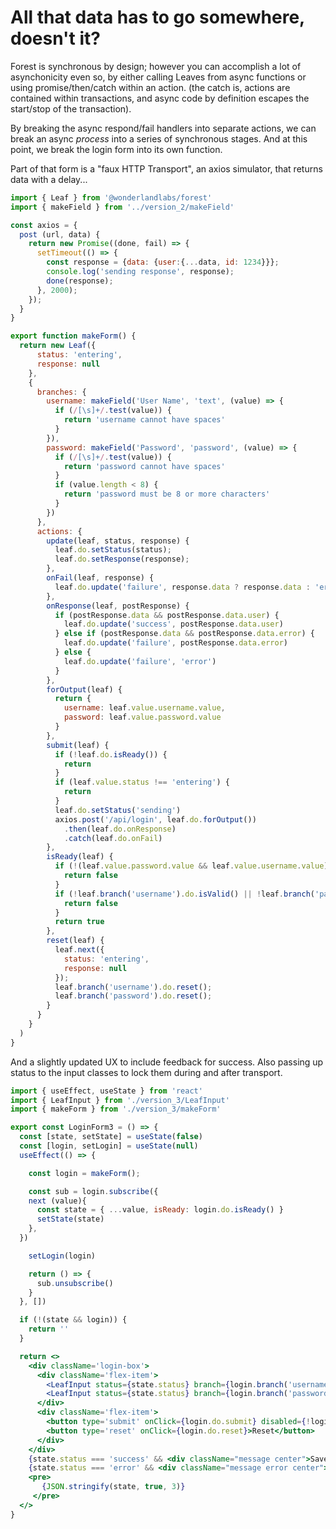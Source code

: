 
# All that data has to go somewhere, doesn't it?

Forest is synchronous by design; however you can accomplish a lot of asynchonicity even so, by either calling
Leaves from async functions or using promise/then/catch within an action. (the catch is, actions are contained
within transactions, and async code by definition escapes the start/stop of the transaction).

By breaking the async respond/fail handlers into separate actions, we can break an async *process* into a series
of synchronous stages. And at this point, we break the login form into its own function.

Part of that form is a "faux HTTP Transport", an axios simulator, that returns data with a delay...

```javascript
import { Leaf } from '@wonderlandlabs/forest'
import { makeField } from '../version_2/makeField'

const axios = {
  post (url, data) {
    return new Promise((done, fail) => {
      setTimeout(() => {
        const response = {data: {user:{...data, id: 1234}}};
        console.log('sending response', response);
        done(response);
      }, 2000);
    });
  }
}

export function makeForm() {
  return new Leaf({
      status: 'entering',
      response: null
    },
    {
      branches: {
        username: makeField('User Name', 'text', (value) => {
          if (/[\s]+/.test(value)) {
            return 'username cannot have spaces'
          }
        }),
        password: makeField('Password', 'password', (value) => {
          if (/[\s]+/.test(value)) {
            return 'password cannot have spaces'
          }
          if (value.length < 8) {
            return 'password must be 8 or more characters'
          }
        })
      },
      actions: {
        update(leaf, status, response) {
          leaf.do.setStatus(status);
          leaf.do.setResponse(response);
        },
        onFail(leaf, response) {
          leaf.do.update('failure', response.data ? response.data : 'error')
        },
        onResponse(leaf, postResponse) {
          if (postResponse.data && postResponse.data.user) {
            leaf.do.update('success', postResponse.data.user)
          } else if (postResponse.data && postResponse.data.error) {
            leaf.do.update('failure', postResponse.data.error)
          } else {
            leaf.do.update('failure', 'error')
          }
        },
        forOutput(leaf) {
          return {
            username: leaf.value.username.value,
            password: leaf.value.password.value
          }
        },
        submit(leaf) {
          if (!leaf.do.isReady()) {
            return
          }
          if (leaf.value.status !== 'entering') {
            return
          }
          leaf.do.setStatus('sending')
          axios.post('/api/login', leaf.do.forOutput())
            .then(leaf.do.onResponse)
            .catch(leaf.do.onFail)
        },
        isReady(leaf) {
          if (!(leaf.value.password.value && leaf.value.username.value)) {
            return false
          }
          if (!leaf.branch('username').do.isValid() || !leaf.branch('password').do.isValid()) {
            return false
          }
          return true
        },
        reset(leaf) {
          leaf.next({
            status: 'entering',
            response: null
          });
          leaf.branch('username').do.reset();
          leaf.branch('password').do.reset();
        }
      }
    }
  )
}


```

And a slightly updated UX to include feedback for success. Also passing up status to the input classes to lock them
during and after transport.

```jsx
import { useEffect, useState } from 'react'
import { LeafInput } from './version_3/LeafInput'
import { makeForm } from './version_3/makeForm'

export const LoginForm3 = () => {
  const [state, setState] = useState(false)
  const [login, setLogin] = useState(null)
  useEffect(() => {

    const login = makeForm();

    const sub = login.subscribe({
    next (value){
      const state = { ...value, isReady: login.do.isReady() }
      setState(state)
    },
  })

    setLogin(login)

    return () => {
      sub.unsubscribe()
    }
  }, [])

  if (!(state && login)) {
    return ''
  }

  return <>
    <div className='login-box'>
      <div className='flex-item'>
        <LeafInput status={state.status} branch={login.branch('username')} />
        <LeafInput status={state.status} branch={login.branch('password')} />
      </div>
      <div className='flex-item'>
        <button type='submit' onClick={login.do.submit} disabled={!login.do.isReady()}>Log In</button>
        <button type='reset' onClick={login.do.reset}>Reset</button>
      </div>
    </div>
    {state.status === 'success' && <div className="message center">Saved data with id = {state.response.id}</div>}
    {state.status === 'error' && <div className="message error center">Failed to save user; reset and try again</div>}
    <pre>
       {JSON.stringify(state, true, 3)}
     </pre>
  </>
}
```

<LoginForm3 />
